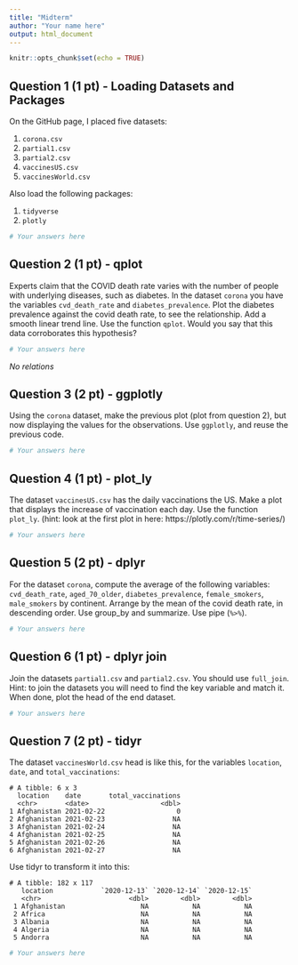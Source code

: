 ```yaml
---
title: "Midterm"
author: "Your name here"
output: html_document
---
```


```r
knitr::opts_chunk$set(echo = TRUE)
```


## Question 1 (1 pt) - Loading Datasets and Packages

On the GitHub page, I placed five datasets:

1. `corona.csv`
2. `partial1.csv`
3. `partial2.csv`
4. `vaccinesUS.csv`
5. `vaccinesWorld.csv`

Also load the following packages:

1. `tidyverse`
2. `plotly`

```r
# Your answers here
```

## Question 2 (1 pt) - qplot

Experts claim that the COVID death rate varies with the number of people with underlying diseases, such as diabetes. In the dataset `corona` you have the variables `cvd_death_rate` and `diabetes_prevalence`. Plot the diabetes prevalence against the covid death rate, to see the relationship. Add a smooth linear trend line. Use the function `qplot`. Would you say that this data corroborates this hypothesis?

```r
# Your answers here
```

_No relations_

## Question 3 (2 pt) - ggplotly

Using the `corona` dataset, make the previous plot (plot from question 2), but now displaying the values for the observations. Use `ggplotly`, and reuse the previous code.

```r
# Your answers here
```

## Question 4 (1 pt) - plot_ly

The dataset `vaccinesUS.csv` has the daily vaccinations the US. Make a plot that displays the increase of vaccination each day. Use the function `plot_ly`. (hint: look at the first plot in here: https://plotly.com/r/time-series/)

```r
# Your answers here
```

## Question 5 (2 pt) - dplyr

For the dataset `corona`, compute the average of the following variables: `cvd_death_rate`, `aged_70_older`, `diabetes_prevalence`, `female_smokers`, `male_smokers` by continent. Arrange by the mean of the covid death rate, in descending order. Use group_by and summarize. Use pipe (`%>%`).

```r
# Your answers here
```

## Question 6 (1 pt) - dplyr join

Join the datasets `partial1.csv` and `partial2.csv`. You should use `full_join`. Hint: to join the datasets you will need to find the key variable and match it. When done, plot the head of the end dataset.

```r
# Your answers here
```

## Question 7 (2 pt) - tidyr

The dataset `vaccinesWorld.csv` head is like this, for the variables `location`, `date`, and `total_vaccinations`:

```
# A tibble: 6 x 3
  location    date       total_vaccinations
  <chr>       <date>                  <dbl>
1 Afghanistan 2021-02-22                  0
2 Afghanistan 2021-02-23                 NA
3 Afghanistan 2021-02-24                 NA
4 Afghanistan 2021-02-25                 NA
5 Afghanistan 2021-02-26                 NA
6 Afghanistan 2021-02-27                 NA
```

Use tidyr to transform it into this:

```
# A tibble: 182 x 117
   location            `2020-12-13` `2020-12-14` `2020-12-15`
   <chr>                      <dbl>        <dbl>        <dbl>
 1 Afghanistan                   NA           NA           NA
 2 Africa                        NA           NA           NA
 3 Albania                       NA           NA           NA
 4 Algeria                       NA           NA           NA
 5 Andorra                       NA           NA           NA
```

```r
# Your answers here
```